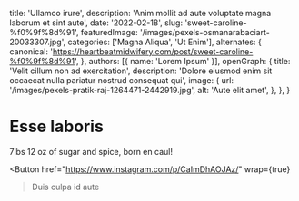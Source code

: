   title: 'Ullamco irure',
  description: 'Anim mollit ad aute voluptate magna laborum et sint aute',
  date: '2022-02-18',
  slug: 'sweet-caroline-%f0%9f%8d%91',
  featuredImage: '/images/pexels-osmanarabaciart-20033307.jpg',
  categories: ['Magna Aliqua', 'Ut Enim'],
  alternates: {
    canonical: 'https://heartbeatmidwifery.com/post/sweet-caroline-%f0%9f%8d%91',
  },
  authors: [{ name: 'Lorem Ipsum' }],
  openGraph: {
    title: 'Velit cillum non ad exercitation',
    description: 'Dolore eiusmod enim sit occaecat nulla pariatur nostrud consequat qui',
    image: {
      url: '/images/pexels-pratik-raj-1264471-2442919.jpg',
      alt: 'Aute elit amet',
    },
  },
}


# Esse laboris

<Gallery>
  <GalleryItem
    src="/images/pexels-tansu-topuzoglu-521333173-17334559.jpg"
    size="large"
  />
</Gallery>

7lbs 12 oz of sugar and spice, born en caul!

<Button
  href="https://www.instagram.com/p/CaImDhAOJAz/"
  wrap={true}
>Duis culpa id aute</Button>
